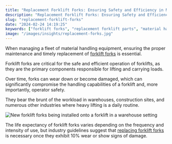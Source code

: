 ```yaml
---
title: "Replacement Forklift Forks: Ensuring Safety and Efficiency in Material Handling"
description: "Replacement Forklift Forks: Ensuring Safety and Efficiency in Material Handling"
slug: "replacement-forklift-forks"
date: "2024-02-24 14:19:25"
keywords: ["forklift forks", "replacement forklift parts", "material handling safety"]
image: "/images/insights/replacement-forks.jpg"
---
```


When managing a fleet of material handling equipment, ensuring the proper maintenance and timely replacement of [forklift forks](https://flatearthequipment.com/attachments/forklift-forks/) is essential.

Forklift forks are critical for the safe and efficient operation of forklifts, as they are the primary components responsible for lifting and carrying loads.

Over time, forks can wear down or become damaged, which can significantly compromise the handling capabilities of a forklift and, more importantly, operator safety.

They bear the brunt of the workload in warehouses, construction sites, and numerous other industries where heavy lifting is a daily routine.

![New forklift forks being installed onto a forklift in a warehouse setting](https://koala.sh/api/image/v2-7u2n6-p36k2.jpg?width=1216&height=832&dream)

The life expectancy of forklift forks varies depending on the frequency and intensity of use, but industry guidelines suggest that [replacing forklift forks](https://flatearthequipment.com/uncategorized/selecting-forklift-forks-guide/) is necessary once they exhibit 10% wear or show signs of damage. 